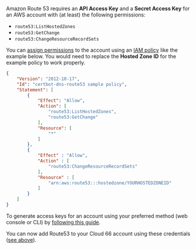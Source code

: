 Amazon Route 53 requires an **API Access Key** and a **Secret Access Key** for an AWS account with (at least) the following permissions:

- `route53:ListHostedZones`
- `route53:GetChange`
- `route53:ChangeResourceRecordSets`

You can [assign permissions](https://docs.aws.amazon.com/Route53/latest/DeveloperGuide/r53-api-permissions-ref.html) to the account using an [IAM policy](https://docs.aws.amazon.com/Route53/latest/DeveloperGuide/access-control-overview.html) like the example below. You would need to replace the **Hosted Zone ID** for the example policy to work properly. 

```json
{
    "Version": "2012-10-17",
    "Id": "certbot-dns-route53 sample policy",
    "Statement": [
        {
            "Effect": "Allow",
            "Action": [
                "route53:ListHostedZones",
                "route53:GetChange"
            ],
            "Resource": [
                "*"
            ]
        },
        {
            "Effect" : "Allow",
            "Action" : [
                "route53:ChangeResourceRecordSets"
            ],
            "Resource" : [
                "arn:aws:route53:::hostedzone/YOURHOSTEDZONEID"
            ]
        }
    ]
}
```

To generate access keys for an account using your preferred method (web console or CLI)  by [following this guide](https://docs.aws.amazon.com/IAM/latest/UserGuide/id_credentials_access-keys.html).

You can now add Route53 to your Cloud 66 account using these credentials ([see above](#set-up-a-dns-provider)).